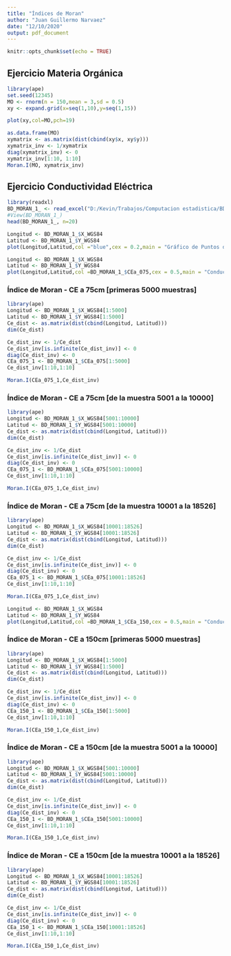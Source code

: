 ---
title: "Índices de Moran"
author: "Juan Guillermo Narvaez"
date: "12/10/2020"
output: pdf_document
---

```{r setup, include=FALSE}
knitr::opts_chunk$set(echo = TRUE)
```

## Ejercicio Materia Orgánica

```{r}
library(ape)
set.seed(12345)
MO <- rnorm(n = 150,mean = 3,sd = 0.5)
xy <- expand.grid(x=seq(1,10),y=seq(1,15))

plot(xy,col=MO,pch=19)
```

```{r}
as.data.frame(MO)
xymatrix <- as.matrix(dist(cbind(xy$x, xy$y)))
xymatrix_inv <- 1/xymatrix
diag(xymatrix_inv) <- 0
xymatrix_inv[1:10, 1:10]
Moran.I(MO, xymatrix_inv)
```


## Ejercicio Conductividad Eléctrica

```{r}
library(readxl)
BD_MORAN_1_ <- read_excel("D:/Kevin/Trabajos/Computacion estadistica/BD_MORAN (1).xlsx")
#View(BD_MORAN_1_)
head(BD_MORAN_1_, n=20)

```

```{r}
Longitud <- BD_MORAN_1_$X_WGS84
Latitud <- BD_MORAN_1_$Y_WGS84  
plot(Longitud,Latitud,col ="blue",cex = 0.2,main = "Gráfico de Puntos de muestra")
```
```{r}
Longitud <- BD_MORAN_1_$X_WGS84
Latitud <- BD_MORAN_1_$Y_WGS84  
plot(Longitud,Latitud,col =BD_MORAN_1_$CEa_075,cex = 0.5,main = "Conductividad Eléctrica a 75cm de profundidad")
```

### Índice de Moran - CE a 75cm [primeras 5000 muestras]

```{r}
library(ape)
Longitud <- BD_MORAN_1_$X_WGS84[1:5000]
Latitud <- BD_MORAN_1_$Y_WGS84[1:5000]
Ce_dist <- as.matrix(dist(cbind(Longitud, Latitud)))
dim(Ce_dist)

Ce_dist_inv <- 1/Ce_dist
Ce_dist_inv[is.infinite(Ce_dist_inv)] <- 0
diag(Ce_dist_inv) <- 0
CEa_075_1 <- BD_MORAN_1_$CEa_075[1:5000]
Ce_dist_inv[1:10,1:10]

Moran.I(CEa_075_1,Ce_dist_inv)
```

### Índice de Moran - CE a 75cm [de la muestra 5001 a la 10000]

```{r}
library(ape)
Longitud <- BD_MORAN_1_$X_WGS84[5001:10000]
Latitud <- BD_MORAN_1_$Y_WGS84[5001:10000]
Ce_dist <- as.matrix(dist(cbind(Longitud, Latitud)))
dim(Ce_dist)

Ce_dist_inv <- 1/Ce_dist
Ce_dist_inv[is.infinite(Ce_dist_inv)] <- 0
diag(Ce_dist_inv) <- 0
CEa_075_1 <- BD_MORAN_1_$CEa_075[5001:10000]
Ce_dist_inv[1:10,1:10]

Moran.I(CEa_075_1,Ce_dist_inv)
```

### Índice de Moran - CE a 75cm [de la muestra 10001 a la 18526]

```{r}
library(ape)
Longitud <- BD_MORAN_1_$X_WGS84[10001:18526]
Latitud <- BD_MORAN_1_$Y_WGS84[10001:18526]
Ce_dist <- as.matrix(dist(cbind(Longitud, Latitud)))
dim(Ce_dist)

Ce_dist_inv <- 1/Ce_dist
Ce_dist_inv[is.infinite(Ce_dist_inv)] <- 0
diag(Ce_dist_inv) <- 0
CEa_075_1 <- BD_MORAN_1_$CEa_075[10001:18526]
Ce_dist_inv[1:10,1:10]

Moran.I(CEa_075_1,Ce_dist_inv)
```


```{r}
Longitud <- BD_MORAN_1_$X_WGS84
Latitud <- BD_MORAN_1_$Y_WGS84  
plot(Longitud,Latitud,col =BD_MORAN_1_$CEa_150,cex = 0.5,main = "Conductividad Eléctrica a 150cm de profundidad")
```

### Índice de Moran - CE a 150cm [primeras 5000 muestras]

```{r}
library(ape)
Longitud <- BD_MORAN_1_$X_WGS84[1:5000]
Latitud <- BD_MORAN_1_$Y_WGS84[1:5000]
Ce_dist <- as.matrix(dist(cbind(Longitud, Latitud)))
dim(Ce_dist)

Ce_dist_inv <- 1/Ce_dist
Ce_dist_inv[is.infinite(Ce_dist_inv)] <- 0
diag(Ce_dist_inv) <- 0
CEa_150_1 <- BD_MORAN_1_$CEa_150[1:5000]
Ce_dist_inv[1:10,1:10]

Moran.I(CEa_150_1,Ce_dist_inv)
```

### Índice de Moran - CE a 150cm [de la muestra 5001 a la 10000]

```{r}
library(ape)
Longitud <- BD_MORAN_1_$X_WGS84[5001:10000]
Latitud <- BD_MORAN_1_$Y_WGS84[5001:10000]
Ce_dist <- as.matrix(dist(cbind(Longitud, Latitud)))
dim(Ce_dist)

Ce_dist_inv <- 1/Ce_dist
Ce_dist_inv[is.infinite(Ce_dist_inv)] <- 0
diag(Ce_dist_inv) <- 0
CEa_150_1 <- BD_MORAN_1_$CEa_150[5001:10000]
Ce_dist_inv[1:10,1:10]

Moran.I(CEa_150_1,Ce_dist_inv)
```

### Índice de Moran - CE a 150cm [de la muestra 10001 a la 18526]

```{r}
library(ape)
Longitud <- BD_MORAN_1_$X_WGS84[10001:18526]
Latitud <- BD_MORAN_1_$Y_WGS84[10001:18526]
Ce_dist <- as.matrix(dist(cbind(Longitud, Latitud)))
dim(Ce_dist)

Ce_dist_inv <- 1/Ce_dist
Ce_dist_inv[is.infinite(Ce_dist_inv)] <- 0
diag(Ce_dist_inv) <- 0
CEa_150_1 <- BD_MORAN_1_$CEa_150[10001:18526]
Ce_dist_inv[1:10,1:10]

Moran.I(CEa_150_1,Ce_dist_inv)
```




